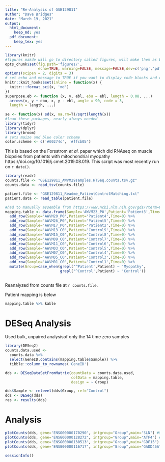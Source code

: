 ```yaml
---
title: "Re-Analysis of GSE129811"
author: "Dave Bridges"
date: "March 19, 2021"
output:
  html_document:
    keep_md: yes
  pdf_document:
    keep_tex: yes
---
```


```r
library(knitr)
#figures makde will go to directory called figures, will make them as both png and pdf files 
opts_chunk$set(fig.path='figures/',
               echo=TRUE, warning=FALSE, message=FALSE,dev=c('png','pdf'))
options(scipen = 2, digits = 3)
# set echo and message to TRUE if you want to display code blocks and code output respectively
knitr::knit_hooks$set(inline = function(x) {
  knitr:::format_sci(x, 'md')
})
superpose.eb <- function (x, y, ebl, ebu = ebl, length = 0.08, ...)
  arrows(x, y + ebu, x, y - ebl, angle = 90, code = 3,
  length = length, ...)
  
se <- function(x) sd(x, na.rm=T)/sqrt(length(x))
#load these packages, nearly always needed
library(tidyr)
library(dplyr)
library(broom)
# sets maize and blue color scheme
color.scheme <- c('#00274c', '#ffcb05')
```

This is based on the Forsstrom *et al.* paper which did RNAseq on muscle biopsies from patients with mitochondrial myopathy https://doi.org/10.1016/j.cmet.2019.08.019.  This script was most recently run on `r date()`.

```r
library(readr)
counts.file <- "GSE129811_AWVM29samples.HTSeq.counts.tsv.gz"
counts.data <- read_tsv(counts.file)

patient.file <- "GSE129811_Readme_PatientControlMatching.txt"
patient.data <- read_table(patient.file)

#had to manually assemble from https://www.ncbi.nlm.nih.gov/gds/?term=GSE129811[ACCN]%20AND%20gsm[ETYP] used only time 0
mapping.table <- data.frame(Sample='AWVM23_P0',Patient='Patient3',Time=0) %>%
  add_row(Sample='AWVM20_P0',Patient='Patient4',Time=0) %>% 
  add_row(Sample='AWVM26_P0',Patient='Patient5',Time=0) %>%
  add_row(Sample='AWVM17_P0',Patient='Patient2',Time=0) %>%
  add_row(Sample='AWVM13_C0',Patient='Control9',Time=0) %>%
  add_row(Sample='AWVM15_C0',Patient='Control8',Time=0) %>%
  add_row(Sample='AWVM09_C0',Patient='Control7',Time=0) %>%
  add_row(Sample='AWVM11_C0',Patient='Control6',Time=0) %>%
  add_row(Sample='AWVM03_C0',Patient='Control5',Time=0) %>%
  add_row(Sample='AWVM07_C0',Patient='Control4',Time=0) %>%
  add_row(Sample='AWVM05_C0',Patient='Control3',Time=0) %>%
  add_row(Sample='AWVM01_C0',Patient='Control1',Time=0) %>%
  mutate(Group=case_when(grepl('^Patient',Patient) ~ 'Myopathy',
                         grepl('^Control',Patient) ~ 'Control'))
  

```

Reanalyzed from counts file at `r counts.file`.

Patient mapping is below

```r
mapping.table %>% kable
```

# DESeq Analysis

Used bulk, unpaired analysisof only the 14 time zero samples

```r
library(DESeq2)
counts.data.used <- 
  counts.data %>%
  select(GeneID,contains(mapping.table$Sample)) %>%
  tibble::column_to_rownames('GeneID')

dds <- DESeqDataSetFromMatrix(countData = counts.data.used,
                              colData = mapping.table,
                              design = ~ Group)

dds$Sample <- relevel(dds$Group, ref="Control")
dds <- DESeq(dds)
res <- results(dds)
```

# Analysis

```r
plotCounts(dds, gene='ENSG00000170290', intgroup="Group",main="SLN") #SLN
plotCounts(dds, gene='ENSG00000128272', intgroup="Group",main="ATF4") #ATF4
plotCounts(dds, gene='ENSG00000130513', intgroup="Group",main="GDF15") #GDF15
plotCounts(dds, gene='ENSG00000116717', intgroup="Group",main="GADD45A") #GADD45A
```
```r
sessionInfo()
```